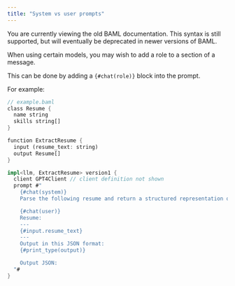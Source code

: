 ```yaml
---
title: "System vs user prompts"
---
```

<Warning>
    You are currently viewing the old BAML documentation. This syntax is still supported, but will eventually be deprecated in newer versions of BAML.
</Warning>

When using certain models, you may wish to add a role to a section of a message.

This can be done by adding a `{#chat(role)}` block into the prompt.

For example:

```rust example.baml
// example.baml
class Resume {
  name string
  skills string[]
}

function ExtractResume {
  input (resume_text: string)
  output Resume[]
}

impl<llm, ExtractResume> version1 {
  client GPT4Client // client definition not shown
  prompt #"
    {#chat(system)}
    Parse the following resume and return a structured representation of the data in the schema below.

    {#chat(user)}
    Resume:
    ---
    {#input.resume_text}
    ---
    Output in this JSON format:
    {#print_type(output)}

    Output JSON:
  "#
}
```
